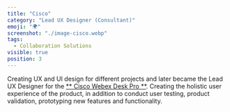 ```yaml
---
title: "Cisco"
category: "Lead UX Designer (Consultant)"
emoji: "🌍"
screenshot: "./image-cisco.webp"
tags:
  - Collaboration Solutions
visible: true
position: 3
---
```


Creating UX and UI design for different projects and later became the Lead UX Designer for the <span style="color:#faa600">[** Cisco Webex Desk Pro **](https://www.cisco.com/c/en/us/products/collaboration-endpoints/webex-desk-pro/index.html)</span>. Creating the holistic user experience of the product, in addition to conduct user testing, product validation, prototyping new features and functionality.
